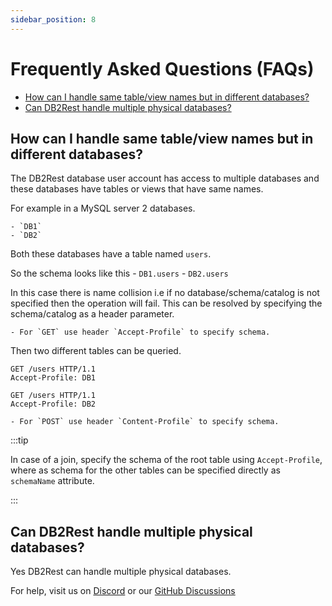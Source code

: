```yaml
---
sidebar_position: 8
---
```



# Frequently Asked Questions (FAQs)

- [How can I handle same table/view names but in different databases?](#db-object-name-collision)
- [Can DB2Rest handle multiple physical databases?](#support_multiple_physical_databases)


<a name="db-object-name-collision"></a>
## How can I handle same table/view names but in different databases?

The DB2Rest database user account has access to multiple databases and these databases have tables or views that have same names.

For example in a MySQL server 2 databases.

    - `DB1`
    - `DB2`

Both these databases have a table named `users`.

So the schema looks like this
    - `DB1.users`
    - `DB2.users`


In this case there is name collision i.e if no database/schema/catalog is not specified then the operation will fail.
This can be resolved by specifying the schema/catalog as a header parameter.

    - For `GET` use header `Accept-Profile` to specify schema.

Then two different tables can be queried.

```
GET /users HTTP/1.1
Accept-Profile: DB1
```

```
GET /users HTTP/1.1
Accept-Profile: DB2
```
    - For `POST` use header `Content-Profile` to specify schema.

:::tip

In case of a join, specify the schema of the root table using `Accept-Profile`, where as schema for the other tables
can be specified directly as `schemaName` attribute.

:::


<a name="support_multiple_physical_databases"></a>
## Can DB2Rest handle multiple physical databases?

Yes DB2Rest can handle multiple physical databases.



For help, visit us on [Discord](https://discord.gg/gytFPNW656) or our [GitHub Discussions](https://github.com/kdhrubo/db2rest/discussions)
